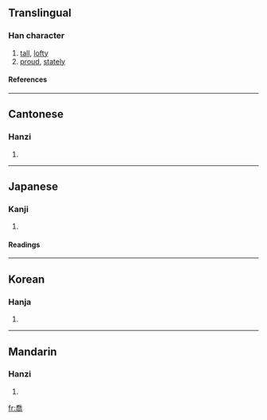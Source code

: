 {{see|乔}}

==Translingual==
===Han character===
{{Han char|rn=30|rad=口|as=09|sn=12|four=2022<sub>7</sub>|canj=竹大口月口 (HKRBR)|ids=⿳[[夭]][[口]][[冋]]}}
# [[tall]], [[lofty]]
# [[proud]], [[stately]]
====References====
{{Han ref|kx=0200.220|dkj=03990|dj=0422.060|hdz=10656.120|uh=55AC|ud=21932|bh=B3EC|bd=46060}}
----

==Cantonese==
===Hanzi===
{{yue-hanzi|jyut=|y=kiu4}}
# {{defn|Cantonese}}
----
==Japanese==
===Kanji===
{{ja-kanji|grade=|rs=口09}}
# {{defn|Japanese}} 
====Readings====
{{ja-readings|on=[[きょう]] (kyō), [[ぎょう]] (gyō)|kun=[[たかい]] (takai)}}
----
==Korean==
===Hanja===
{{ko-hanja|hangeul=교|rv=gyo|mr=kyo}}
# {{defn|Korean}}
----
==Mandarin==
===Hanzi===
{{cmn-hanzi|sim=乔|pin=[[chán]] (chan2), [[qiáo]] (qiao2), [[shàn]] (shan4)|wg=ch'an<sup>2</sup>, ch'iao<sup>2</sup>, shan<sup>4</sup>}}
# {{defn|Mandarin}}

[[fr:喬]]